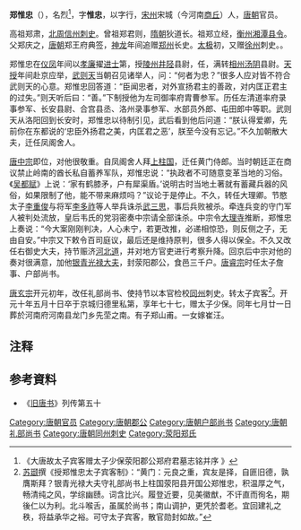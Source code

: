'''郑惟忠'''（{{bd||646年|722年||catIdx=z}}），名烈<ref>《大唐故太子宾客赠太子少保荥阳郡公郑府君墓志铭并序
》</ref>，字'''惟忠'''，以字行，[[宋州|宋州]]宋城（今河南[[商丘|商丘]]）人，[[唐朝|唐朝]]官员。

高祖郑肃，[[北周|北周]][[神龙_(江西)|信州]][[刺史|刺史]]。曾祖郑君则，[[隋朝|隋朝]]狄道长。祖郑立经，[[衡州|衡州]][[湘潭|湘潭]][[县令|县令]]。父郑庆之，[[唐朝|唐朝]]郑王府典签，[[神龙_(年号)|神龙]]年间追赠[[郑州|郑州]]长史。[[太极_(年号)|太极]]初，又赠[[徐州|徐州]]刺史。。

郑惟忠在[[仪凤|仪凤]]年间以[[孝廉|孝廉]]擢[[进士|进士]]第，授[[陵州_(北周)|陵州]][[井陉县|井陉]]县尉，任，满转[[相州_(北周)|相州]][[汤阴|汤阴]]县尉。[[天授_(年号)|天授]]年间赴京应举，[[武则天|武则天]]当朝召见诸举人，问：“何者为忠？”很多人应对皆不符合武则天的心意。郑惟忠回答道：“臣闻忠者，对外宣扬君主的善政，对内匡正君主的过失。”则天听后曰：“善。”下制授他为左司御率府胄曹参军。历任左清道率府录事参军、长安县尉、合宫县丞、洛州录事参军、水部员外郎、屯田郎中等职。武则天从洛阳回到长安时，郑惟忠以待制引见，武后看到他后问道：“朕认得爱卿，先前你在东都说的‘忠臣外扬君之美，内匡君之恶’，朕至今没有忘记。”不久加朝散大夫，迁任凤阁舍人。

[[唐中宗|唐中宗]]即位，对他很敬重。自凤阁舍人拜[[上柱国|上柱国]]，迁任黄门侍郎。当时朝廷正在商议禁止岭南的酋长私自蓄养军队，郑惟忠说：“执政者不可随意变革当地的习俗。《[[吴都赋|吴都赋]]》上说：‘家有鹤膝矛，户有犀渠盾。’说明古时当地土著就有蓄藏兵器的风俗，如果限制了他，能不带来麻烦吗？”议论于是停止。不久，转任大理卿。节愍太子[[李重俊|李重俊]]与将军[[李多祚|李多祚]]等人举兵诛杀[[武三思|武三思]]，事后兵败被杀。牵连兵变的守门军人被判处流放，皇后韦氏的党羽密奏中宗请全部诛杀。中宗令[[大理寺|大理寺]]推断，郑惟忠上奏说：“今大案刚刚判决，人心未宁，若更改推，必递相惊恐，则反侧之子，无由自安。”中宗又下敕令百司庭议，最后还是维持原判，很多人得以保全。不久又改任右御史大夫，持节赈济[[河北道|河北道]]，并对地方官吏进行考察升降。回京后中宗对他的奏对很满意，加他[[银青光禄大夫|银青光禄大夫]]，封荥阳郡公，食邑三千户。[[唐睿宗|唐睿宗]]时任太子詹事、户部尚书。

[[唐玄宗|唐玄宗]]开元初年，改任礼部尚书、使持节以本官检校[[同州|同州]]刺史。转太子宾客<ref>[[苏颋|苏颋]]撰《授郑惟忠太子宾客制》：“黄门：元良之重，宾友是择，自匪旧德，孰膺斯拜？银青光禄大夫守礼部尚书上柱国荥阳县开国公郑惟忠，积温厚之气，畅清纯之风，学综幽赜。词含比兴。履登近要，见美徽猷，不讦直而徇名，期後仁以为利。北斗喉舌，虽属於尚书；南山调护，更凭於耆老。宜回建礼之秩，将益承华之裕。可守太子宾客，散官勋封如故。”</ref>。开元十年五月十日卒于京城归德里私第，享年七十七，赠太子少保。同年七月廿一日葬於河南府河南县龙门乡先茔之南。有子郑山甫。一女嫁崔汪。

== 注释 ==
{{reflist}} 
 
==参考資料==
*《[[旧唐书|旧唐书]]》列传第五十

[[Category:唐朝官员|Category:唐朝官员]]
[[Category:唐朝郡公|Category:唐朝郡公]]
[[Category:唐朝户部尚书|Category:唐朝户部尚书]]
[[Category:唐朝礼部尚书|Category:唐朝礼部尚书]]
[[Category:唐朝同州刺史|Category:唐朝同州刺史]]
[[Category:荥阳郑氏|Category:荥阳郑氏]]
